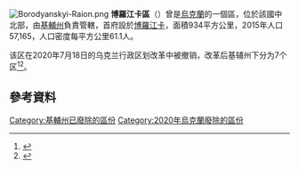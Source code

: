 [[Image:Borodyanskyi-Raion.png|thumb]]
'''博羅江卡區'''（{{lang-uk|Бородянський район}}）曾是[[烏克蘭|烏克蘭]]的一個區，位於該國中北部，由[[基輔州|基輔州]]負責管轄，首府設於[[博羅江卡|博羅江卡]]，面積934平方公里，2015年人口57,165，人口密度每平方公里61.1人。

该区在2020年7月18日的乌克兰行政区划改革中被撤销，改革后基辅州下分为7个区<ref>{{Cite news|title=Про утворення та ліквідацію районів. Постанова Верховної Ради України № 807-ІХ.|url=http://www.golos.com.ua/article/333466|access-date=2020-10-03|date=2020-07-18|website=Голос України|language=uk|archive-date=2021-07-09|archive-url=https://web.archive.org/web/20210709121303/http://www.golos.com.ua/article/333466}}</ref><ref name="2020_reform_maps">{{cite web |title=Нові райони: карти + склад |url=https://www.minregion.gov.ua/press/news/novi-rajony-karty-sklad/ |publisher=Міністерство розвитку громад та територій України |language=uk |access-date=2022-05-11 |archive-date=2021-03-02 |archive-url=https://web.archive.org/web/20210302224321/https://www.minregion.gov.ua/press/news/novi-rajony-karty-sklad/ }}</ref>。

==參考資料==
{{Reflist}}

{{Coord|50|39|33|N|29|52|52|E|display=title}}
{{Kiev-geo-stub}}

{{DEFAULTSORT:Бородянський район}}
[[Category:基輔州已廢除的區份|Category:基輔州已廢除的區份]]
[[Category:2020年烏克蘭廢除的區份|Category:2020年烏克蘭廢除的區份]]